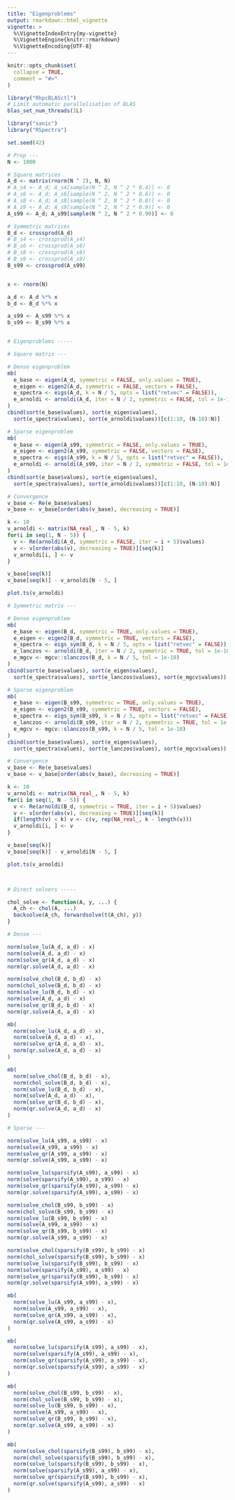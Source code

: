```yaml
---
title: "Eigenproblems"
output: rmarkdown::html_vignette
vignette: >
  %\VignetteIndexEntry{my-vignette}
  %\VignetteEngine{knitr::rmarkdown}
  %\VignetteEncoding{UTF-8}
---
```


```r
knitr::opts_chunk$set(
  collapse = TRUE,
  comment = "#>"
)
```

```r
library("RhpcBLASctl")
# Limit automatic parallelisation of BLAS
blas_set_num_threads(1L)

library("sanic")
library("RSpectra")
```

```r
set.seed(42)

# Prep ---
N <- 1000

# Square matrices
A_d <- matrix(rnorm(N ^ 2), N, N)
# A_s4 <- A_d; A_s4[sample(N ^ 2, N ^ 2 * 0.4)] <- 0
# A_s6 <- A_d; A_s6[sample(N ^ 2, N ^ 2 * 0.6)] <- 0
# A_s8 <- A_d; A_s8[sample(N ^ 2, N ^ 2 * 0.8)] <- 0
# A_s9 <- A_d; A_s9[sample(N ^ 2, N ^ 2 * 0.9)] <- 0
A_s99 <- A_d; A_s99[sample(N ^ 2, N ^ 2 * 0.99)] <- 0

# Symmetric matrices
B_d <- crossprod(A_d)
# B_s4 <- crossprod(A_s4)
# B_s6 <- crossprod(A_s6)
# B_s8 <- crossprod(A_s8)
# B_s9 <- crossprod(A_s9)
B_s99 <- crossprod(A_s99)


x <- rnorm(N)

a_d <- A_d %*% x
b_d <- B_d %*% x

a_s99 <- A_s99 %*% x
b_s99 <- B_s99 %*% x


# Eigenproblems -----

# Square matrix ---

# Dense eigenproblem
mb(
  e_base <- eigen(A_d, symmetric = FALSE, only.values = TRUE),
  e_eigen <- eigen2(A_d, symmetric = FALSE, vectors = FALSE),
  e_spectra <- eigs(A_d, k = N / 5, opts = list("retvec" = FALSE)),
  e_arnoldi <- arnoldi(A_d, iter = N / 2, symmetric = FALSE, tol = 1e-10)
)
cbind(sort(e_base$values), sort(e_eigen$values),
  sort(e_spectra$values), sort(e_arnoldi$values))[c(1:10, (N-10):N)]

# Sparse eigenproblem
mb(
  e_base <- eigen(A_s99, symmetric = FALSE, only.values = TRUE),
  e_eigen <- eigen2(A_s99, symmetric = FALSE, vectors = FALSE),
  e_spectra <- eigs(A_s99, k = N / 5, opts = list("retvec" = FALSE)),
  e_arnoldi <- arnoldi(A_s99, iter = N / 2, symmetric = FALSE, tol = 1e-10)
)
cbind(sort(e_base$values), sort(e_eigen$values),
  sort(e_spectra$values), sort(e_arnoldi$values))[c(1:10, (N-10):N)]

# Convergence
v_base <- Re(e_base$values)
v_base <- v_base[order(abs(v_base), decreasing = TRUE)]

k <- 10
v_arnoldi <- matrix(NA_real_, N - 5, k)
for(i in seq(1, N - 5)) {
  v <- Re(arnoldi(A_d, symmetric = FALSE, iter = i + 5)$values)
  v <- v[order(abs(v), decreasing = TRUE)][seq(k)]
  v_arnoldi[i, ] <- v
}

v_base[seq(k)]
v_base[seq(k)] - v_arnoldi[N - 5, ]

plot.ts(v_arnoldi)

# Symmetric matrix ---

# Dense eigenproblem
mb(
  e_base <- eigen(B_d, symmetric = TRUE, only.values = TRUE),
  e_eigen <- eigen2(B_d, symmetric = TRUE, vectors = FALSE),
  e_spectra <- eigs_sym(B_d, k = N / 5, opts = list("retvec" = FALSE)),
  e_lanczos <- arnoldi(B_d, iter = N / 2, symmetric = TRUE, tol = 1e-10),
  e_mgcv <- mgcv::slanczos(B_d, k = N / 5, tol = 1e-10)
)
cbind(sort(e_base$values), sort(e_eigen$values),
  sort(e_spectra$values), sort(e_lanczos$values), sort(e_mgcv$values))

# Sparse eigenproblem
mb(
  e_base <- eigen(B_s99, symmetric = TRUE, only.values = TRUE),
  e_eigen <- eigen2(B_s99, symmetric = TRUE, vectors = FALSE),
  e_spectra <- eigs_sym(B_s99, k = N / 5, opts = list("retvec" = FALSE)),
  e_lanczos <- arnoldi(B_s99, iter = N / 2, symmetric = TRUE, tol = 1e-10),
  e_mgcv <- mgcv::slanczos(B_s99, k = N / 5, tol = 1e-10)
)
cbind(sort(e_base$values), sort(e_eigen$values),
  sort(e_spectra$values), sort(e_lanczos$values), sort(e_mgcv$values))

# Convergence
v_base <- Re(e_base$values)
v_base <- v_base[order(abs(v_base), decreasing = TRUE)]

k <- 10
v_arnoldi <- matrix(NA_real_, N - 5, k)
for(i in seq(1, N - 5)) {
  v <- Re(arnoldi(B_d, symmetric = TRUE, iter = i + 5)$values)
  v <- v[order(abs(v), decreasing = TRUE)][seq(k)]
  if(length(v) < k) v <- c(v, rep(NA_real_, k - length(v)))
  v_arnoldi[i, ] <- v
}

v_base[seq(k)]
v_base[seq(k)] - v_arnoldi[N - 5, ]

plot.ts(v_arnoldi)



# Direct solvers -----

chol_solve <- function(A, y, ...) {
  A_ch <- chol(A, ...)
  backsolve(A_ch, forwardsolve(t(A_ch), y))
}

# Dense ---

norm(solve_lu(A_d, a_d) - x)
norm(solve(A_d, a_d) - x)
norm(solve_qr(A_d, a_d) - x)
norm(qr.solve(A_d, a_d) - x)

norm(solve_chol(B_d, b_d) - x)
norm(chol_solve(B_d, b_d) - x)
norm(solve_lu(B_d, b_d) - x)
norm(solve(A_d, a_d) - x)
norm(solve_qr(B_d, b_d) - x)
norm(qr.solve(A_d, a_d) - x)

mb(
  norm(solve_lu(A_d, a_d) - x),
  norm(solve(A_d, a_d) - x),
  norm(solve_qr(A_d, a_d) - x),
  norm(qr.solve(A_d, a_d) - x)
)

mb(
  norm(solve_chol(B_d, b_d) - x),
  norm(chol_solve(B_d, b_d) - x),
  norm(solve_lu(B_d, b_d) - x),
  norm(solve(A_d, a_d) - x),
  norm(solve_qr(B_d, b_d) - x),
  norm(qr.solve(A_d, a_d) - x)
)

# Sparse ---

norm(solve_lu(A_s99, a_s99) - x)
norm(solve(A_s99, a_s99) - x)
norm(solve_qr(A_s99, a_s99) - x)
norm(qr.solve(A_s99, a_s99) - x)

norm(solve_lu(sparsify(A_s99), a_s99) - x)
norm(solve(sparsify(A_s99), a_s99) - x)
norm(solve_qr(sparsify(A_s99), a_s99) - x)
norm(qr.solve(sparsify(A_s99), a_s99) - x)

norm(solve_chol(B_s99, b_s99) - x)
norm(chol_solve(B_s99, b_s99) - x)
norm(solve_lu(B_s99, b_s99) - x)
norm(solve(A_s99, a_s99) - x)
norm(solve_qr(B_s99, b_s99) - x)
norm(qr.solve(A_s99, a_s99) - x)

norm(solve_chol(sparsify(B_s99), b_s99) - x)
norm(chol_solve(sparsify(B_s99), b_s99) - x)
norm(solve_lu(sparsify(B_s99), b_s99) - x)
norm(solve(sparsify(A_s99), a_s99) - x)
norm(solve_qr(sparsify(B_s99), b_s99) - x)
norm(qr.solve(sparsify(A_s99), a_s99) - x)

mb(
  norm(solve_lu(A_s99, a_s99) - x),
  norm(solve(A_s99, a_s99) - x),
  norm(solve_qr(A_s99, a_s99) - x),
  norm(qr.solve(A_s99, a_s99) - x)
)

mb(
  norm(solve_lu(sparsify(A_s99), a_s99) - x),
  norm(solve(sparsify(A_s99), a_s99) - x),
  norm(solve_qr(sparsify(A_s99), a_s99) - x),
  norm(qr.solve(sparsify(A_s99), a_s99) - x)
)

mb(
  norm(solve_chol(B_s99, b_s99) - x),
  norm(chol_solve(B_s99, b_s99) - x),
  norm(solve_lu(B_s99, b_s99) - x),
  norm(solve(A_s99, a_s99) - x),
  norm(solve_qr(B_s99, b_s99) - x),
  norm(qr.solve(A_s99, a_s99) - x)
)

mb(
  norm(solve_chol(sparsify(B_s99), b_s99) - x),
  norm(chol_solve(sparsify(B_s99), b_s99) - x),
  norm(solve_lu(sparsify(B_s99), b_s99) - x),
  norm(solve(sparsify(A_s99), a_s99) - x),
  norm(solve_qr(sparsify(B_s99), b_s99) - x),
  norm(qr.solve(sparsify(A_s99), a_s99) - x)
)

```